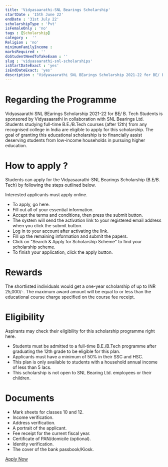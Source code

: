 ```yaml
---
title: 'Vidyasaarathi-SNL Bearings Scholarship'
startDate : '15th June 22'
endDate : '31st July 22'
scholarshipType : 'Pvt'
isFemaleOnly : 'no'
tags : [Scholarship]
category :  ''
Religion : 'no'
minimumFamilyIncome :
marksRequired : ''
doStudentNeedToTakeExam : ''
slug : 'vidyasaarathi-snl-scholarships'
isStartDateExact : 'yes'
isEndDateExact: 'yes'
description : "Vidyasaarathi SNL BEarings Scholarship 2021-22 for BE/ B. Tech Students is sponsored by Vidyasaarathi in collaboration with SNL Bearings Ltd."
---
```


# Regarding the Programme
Vidyasaarathi SNL BEarings Scholarship 2021-22 for BE/ B. Tech Students is sponsored by Vidyasaarathi in collaboration with SNL Bearings Ltd.
Students studying full-time B.E./B.Tech courses (after 12th) from any recognised college in India are eligible to apply for this scholarship. 
The goal of granting this educational scholarship is to financially assist deserving students from low-income households in pursuing higher education.




# How to apply ?
Students can apply for the Vidyasaarathi-SNL Bearings Scholarship (B.E/B. Tech) by following the steps outlined below. 

Interested applicants must apply online.
 - To apply, go here.
 - Fill out all of your essential information.
 - Accept the terms and conditions, then press the submit button.
 - The system will send the activation link to your registered email address when you click the submit button.
 - Log in to your account after activating the link.
 - Fill up the remaining information and submit the papers.
 - Click on "Search & Apply for Scholarship Scheme" to find your scholarship scheme.
 - To finish your application, click the apply button.




# Rewards

The shortlisted individuals would get a one-year scholarship of up to INR 25,000/-. 
The maximum award amount will be equal to or less than the educational course charge specified on the course fee receipt.



# Eligibility
Aspirants may check their eligibility for this scholarship programme right here.

 - Students must be admitted to a full-time B.E./B.Tech programme after graduating the 12th grade to be eligible for this plan.
 - Applicants must have a minimum of 50% in their SSC and HSC.
 - This plan is only available to students with a household annual income of less than 5 lacs.
 - This scholarship is not open to SNL Bearing Ltd. employees or their children.


# Documents
 - Mark sheets for classes 10 and 12.
 - Income verification.
 - Address verification.
 - A portrait of the applicant.
 - Fee receipt for the current fiscal year.
 - Certificate of PAN/domicile (optional).
 - Identity verification.
 - The cover of the bank passbook/Kiosk.




[Apply Now](https://www.vidyasaarathi.co.in/Vidyasaarathi/registration)